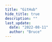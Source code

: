 ```yaml
---
title: "GitHub"
hide_title: true
description: ""
last_update:
  date: "2022-08-11"
  author: "Bruce"
---
```



<FeatureIcon src={github} srcDark={github_dark} title="GitHub" />
<LinkList
  data={[
    {
      title: "GitHub OAuth 第三方登录",
      link: "/docs/github/authentication",
      src: github,
      srcDark: github_dark,
    },
  ]}
/>
